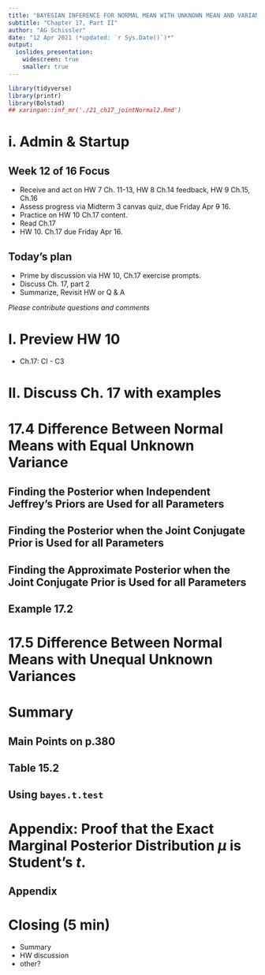 ```yaml
---
title: "BAYESIAN INFERENCE FOR NORMAL MEAN WITH UNKNOWN MEAN AND VARIANCE"
subtitle: "Chapter 17, Part II"
author: "AG Schissler"
date: "12 Apr 2021 (*updated: `r Sys.Date()`)*"
output:
  ioslides_presentation:
    widescreen: true
    smaller: true
---
```


```r
library(tidyverse)
library(printr)
library(Bolstad)
## xaringan::inf_mr('./21_ch17_jointNormal2.Rmd')
```

# i. Admin & Startup

## Week 12 of 16 Focus

- Receive and act on HW 7 Ch. 11-13, HW 8 Ch.14 feedback, HW 9 Ch.15, Ch.16
- Assess progress via Midterm 3 canvas quiz, due Friday Apr ~~9~~ 16.
- Practice on HW 10 Ch.17 content.
- Read Ch.17
- HW 10. Ch.17 due Friday Apr 16.

## Today's plan

- Prime by discussion via HW 10, Ch.17 exercise prompts.
- Discuss Ch. 17, part 2
- Summarize, Revisit HW or Q & A

*Please contribute questions and comments*

# I. Preview HW 10

- Ch.17: CI - C3

# II. Discuss Ch. 17 with examples

# 17.4 Difference Between Normal Means with Equal Unknown Variance

## Finding the Posterior when Independent Jeffrey's Priors are Used for all Parameters

## Finding the Posterior when the Joint Conjugate Prior is Used for all Parameters

##  Finding the Approximate Posterior when the Joint Conjugate Prior is Used for all Parameters

##  Example 17.2

# 17.5 Difference Between Normal Means with Unequal Unknown Variances

# Summary 

## Main Points on p.380

## Table 15.2

## Using `bayes.t.test`

# Appendix: Proof that the Exact Marginal Posterior Distribution $\mu$ is Student's $t$.

## Appendix

# Closing (5 min)

- Summary
- HW discussion
- other?
